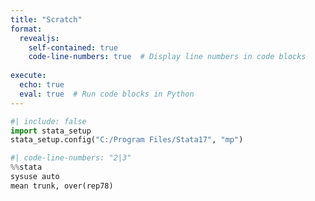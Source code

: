 ```yaml
---
title: "Scratch"
format: 
  revealjs:
    self-contained: true
    code-line-numbers: true  # Display line numbers in code blocks
    
execute: 
  echo: true
  eval: true  # Run code blocks in Python
---
```



```python
#| include: false
import stata_setup
stata_setup.config("C:/Program Files/Stata17", "mp")
```

```python
#| code-line-numbers: "2|3"
%%stata
sysuse auto
mean trunk, over(rep78)
```

